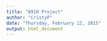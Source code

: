 ```yaml
---
title: "8910 Project"
author: "CristyP"
date: "Thursday, February 12, 2015"
output: html_document
---
```


